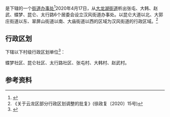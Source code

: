 {{中国乡级行政区|32/03/03/009/000
| 总面积 = 14.8平方公里
| 户籍人口 = 3.68万
| 常住人口 = 5.3万
| 政府驻地 = 太行路居委会
}}

'''{{PAGENAMEBASE}}'''是{{PRC admin/fullname|32/03/03/009/000|3}}下辖的一个[[街道办事处|街道办事处]]<ref>{{PRC admin/ref sgc|{{PRC admin/parent|32/03/03/009/000}}}}</ref>2020年4月17日，从[[大龙湖街道|大龙湖街道]]析出张屯、大韩、赵武、蝶梦、昆仑、太行路6个居委会设立汉风街道办事处。以昆仑大道以北、大郭庄街道以东、翠屏山街道以南、大庙街道以西的区域为汉风街道的行政区域。<ref>《关于云龙区部分行政区划调整的批复》(徐政复〔2020〕15号)</ref>

== 行政区划 ==
{{PAGENAMEBASE}}下辖以下村级行政区划单位<ref>{{PRC admin/ref sgc|32/03/03/009/000}}</ref>：

蝶梦社区、昆仑社区、太行路社区、张屯村、大韩村、赵武村。

== 参考资料 ==
{{reflist}}

{{PRC admin/navcat|32/03/03/009/000}}
